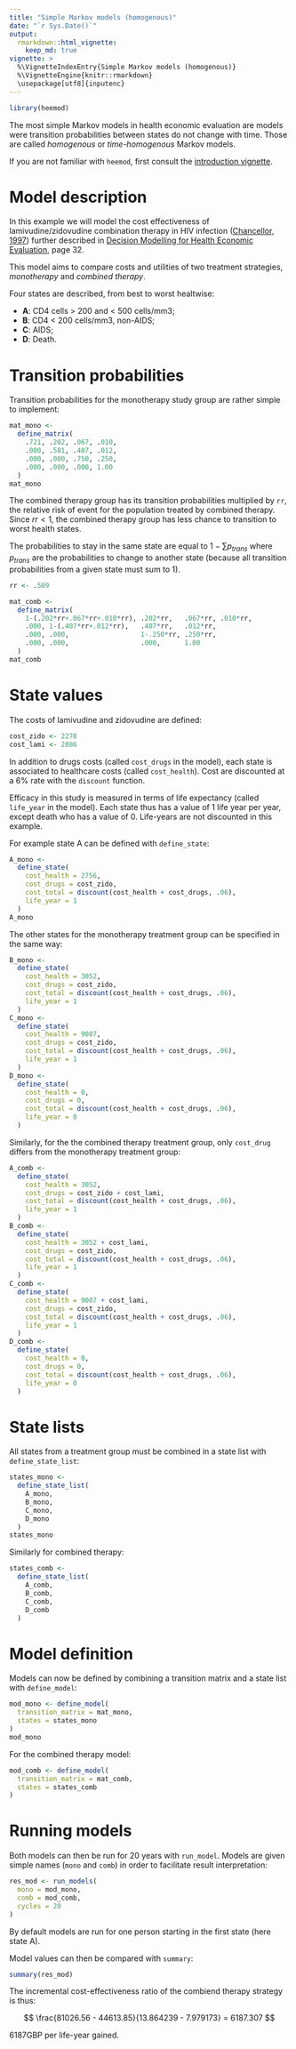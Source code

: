 ```yaml
---
title: "Simple Markov models (homogenous)"
date: "`r Sys.Date()`"
output:
  rmarkdown::html_vignette:
    keep_md: true
vignette: >
  %\VignetteIndexEntry{Simple Markov models (homogenous)}
  %\VignetteEngine{knitr::rmarkdown}
  \usepackage[utf8]{inputenc}
---
```


```r
library(heemod)
```

The most simple Markov models in health economic evaluation are models were transition probabilities between states do not change with time. Those are called *homogenous* or *time-homogenous* Markov models.

If you are not familiar with `heemod`, first consult the [introduction vignette](https://cran.r-project.org/web/packages/heemod/vignettes/introduction.html).

# Model description

In this example we will model the cost effectiveness of lamivudine/zidovudine combination therapy in HIV infection ([Chancellor, 1997](https://www.ncbi.nlm.nih.gov/pubmed/10169387)) further described in [Decision Modelling for Health Economic Evaluation](http://ukcatalogue.oup.com/product/9780198526629.do), page 32.

This model aims to compare costs and utilities of two treatment strategies, *monotherapy* and *combined therapy*.

Four states are described, from best to worst healtwise:

  * __A__: CD4 cells > 200 and < 500 cells/mm3;
  * __B__: CD4 < 200 cells/mm3, non-AIDS;
  * __C__: AIDS;
  * __D__: Death.

# Transition probabilities

Transition probabilities for the monotherapy study group are rather simple to implement:

```r
mat_mono <-
  define_matrix(
    .721, .202, .067, .010,
    .000, .581, .407, .012,
    .000, .000, .750, .250,
    .000, .000, .000, 1.00
  )
mat_mono
```

The combined therapy group has its transition probabilities multiplied by `rr`, the relative risk of event for the population treated by combined therapy. Since $rr < 1$, the combined therapy group has less chance to transition to worst health states.

The probabilities to stay in the same state are equal to $1 - \sum p_{trans}$ where $p_{trans}$ are the probabilities to change to another state (because all transition probabilities from a given state must sum to 1).

```r
rr <- .509

mat_comb <-
  define_matrix(
    1-(.202*rr+.067*rr+.010*rr), .202*rr,   .067*rr, .010*rr,
    .000, 1-(.407*rr+.012*rr),   .407*rr,   .012*rr,
    .000, .000,                  1-.250*rr, .250*rr,
    .000, .000,                  .000,      1.00
  )
mat_comb
```

# State values

The costs of lamivudine and zidovudine are defined:

```r
cost_zido <- 2278
cost_lami <- 2086
```

In addition to drugs costs (called `cost_drugs` in the model), each state is associated to healthcare costs (called `cost_health`). Cost are discounted at a 6% rate with the `discount` function.

Efficacy in this study is measured in terms of life expectancy (called `life_year` in the model). Each state thus has a value of 1 life year per year, except death who has a value of 0. Life-years are not discounted in this example.

For example state A can be defined with `define_state`:

```r
A_mono <-
  define_state(
    cost_health = 2756,
    cost_drugs = cost_zido,
    cost_total = discount(cost_health + cost_drugs, .06),
    life_year = 1
  )
A_mono
```

The other states for the monotherapy treatment group can be specified in the same way:

```r
B_mono <-
  define_state(
    cost_health = 3052,
    cost_drugs = cost_zido,
    cost_total = discount(cost_health + cost_drugs, .06),
    life_year = 1
  )
C_mono <-
  define_state(
    cost_health = 9007,
    cost_drugs = cost_zido,
    cost_total = discount(cost_health + cost_drugs, .06),
    life_year = 1
  )
D_mono <-
  define_state(
    cost_health = 0,
    cost_drugs = 0,
    cost_total = discount(cost_health + cost_drugs, .06),
    life_year = 0
  )
```

Similarly, for the the combined therapy treatment group, only `cost_drug` differs from the monotherapy treatment group:

```r
A_comb <-
  define_state(
    cost_health = 3052,
    cost_drugs = cost_zido + cost_lami,
    cost_total = discount(cost_health + cost_drugs, .06),
    life_year = 1
  )
B_comb <-
  define_state(
    cost_health = 3052 + cost_lami,
    cost_drugs = cost_zido,
    cost_total = discount(cost_health + cost_drugs, .06),
    life_year = 1
  )
C_comb <-
  define_state(
    cost_health = 9007 + cost_lami,
    cost_drugs = cost_zido,
    cost_total = discount(cost_health + cost_drugs, .06),
    life_year = 1
  )
D_comb <-
  define_state(
    cost_health = 0,
    cost_drugs = 0,
    cost_total = discount(cost_health + cost_drugs, .06),
    life_year = 0
  )
```

# State lists

All states from a treatment group must be combined in a state list with `define_state_list`:

```r
states_mono <-
  define_state_list(
    A_mono,
    B_mono,
    C_mono,
    D_mono
  )
states_mono
```

Similarly for combined therapy:

```r

states_comb <-
  define_state_list(
    A_comb,
    B_comb,
    C_comb,
    D_comb
  )
```

# Model definition

Models can now be defined by combining a transition matrix and a state list with `define_model`:

```r
mod_mono <- define_model(
  transition_matrix = mat_mono,
  states = states_mono
)
mod_mono
```

For the combined therapy model:

```r
mod_comb <- define_model(
  transition_matrix = mat_comb,
  states = states_comb
)
```

# Running models

Both models can then be run for 20 years with `run_model`. Models are given simple names (`mono` and `comb`) in order to facilitate result interpretation:

```r
res_mod <- run_models(
  mono = mod_mono,
  comb = mod_comb,
  cycles = 20
)
```

By default models are run for one person starting in the first state (here state A).

Model values can then be compared with `summary`:

```r
summary(res_mod)
```

The incremental cost-effectiveness ratio of the combiend therapy strategy is thus:

$$
\frac{81026.56 - 44613.85}{13.864239 - 7.979173} = 6187.307
$$

6187GBP per life-year gained.
